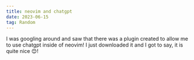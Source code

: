 ```yaml
---
title: neovim and chatgpt
date: 2023-06-15
tag: Random
---
```


I was googling around and saw that there was a plugin created to allow me to use chatgpt inside of neovim! 
I just downloaded it and I got to say, it is quite nice 😊! 

<InlineImage
  containerClassName="mx-0 lg:mx-0"
  aspectW="aspect-w-6"
  alt="neovim and chatgpt together"
  src="https://res.cloudinary.com/dinypqsgl/image/upload/c_scale,e_vibrance:20,w_1313/v1686872150/blog/neovim_chatgpt_clutj4.png"
/>

